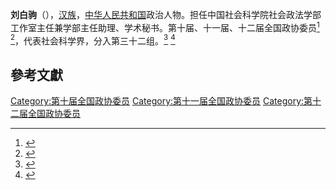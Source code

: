 '''刘白驹'''（{{bd|1959年||}}），[[汉族|汉族]]，[[中华人民共和国|中华人民共和国]]政治人物。担任中国社会科学院社会政法学部工作室主任兼学部主任助理、学术秘书。第十届、十一届、十二届全国政协委员<ref>{{cite news|title=第十届全国政协委员名单|url=http://news.sohu.com/43/85/news205988543.shtml|accessdate=2003-01-25|newspaper=新华网社北京1月25日电中国人民政治协商会议第十届全国委员会委员名单（共2238人 2003年1月23日政协第九届全国委员会常务委员会第20次会议通过）|archive-date=2019-12-09|archive-url=https://web.archive.org/web/20191209092225/http://news.sohu.com/43/85/news205988543.shtml|dead-url=no}}</ref>
<ref>{{cite news|title=第十一届全国政协委员名单|url=http://www.gov.cn/test/2008-02/29/content_905394.htm|accessdate=2008-02-29|newspaper=新华社北京1月25日电 中国人民政治协商会议第十一届全国委员会委员名单(共2237人，2008年1月25日政协第十届全国委员会常务委员会第二十次会议通过)|date=2008年1月25日|archive-date=2016年3月4日|archive-url=https://web.archive.org/web/20160304113520/http://www.gov.cn/test/2008-02/29/content_905394.htm|dead-url=no}}</ref>，代表社会科学界，分入第三十二组。<ref>{{cite news|title=第十二届全国政协委员名单|url=http://www.cppcc.gov.cn/zxww/2013/02/23/ARTI1361588196684241.shtml|accessdate=2013-02-01|newspaper=新华社北京2月1日电 中国人民政治协商会议第十二届全国委员会委员名单（共2237人，2013年2月1日政协第十一届全国委员会常务委员会第二十次会议通过）|archive-date=2015-09-24|archive-url=https://web.archive.org/web/20150924033208/http://www.cppcc.gov.cn/zxww/2013/02/23/ARTI1361588196684241.shtml|dead-url=no}}</ref>
<ref>{{cite news|title=全国政协信息-刘白驹|url=http://www.cppcc.gov.cn/CMS/wylibary/showJcwyxtInfoWylibary.action?tabJcwyxt.guid=11W0011090&wytype=wjwy|accessdate=2013-04-11|newspaper=全国政协委员会|archive-date=2020-02-02|archive-url=https://web.archive.org/web/20200202040133/http://www.cppcc.gov.cn/CMS/wylibary/showJcwyxtInfoWylibary.action?tabJcwyxt.guid=11W0011090&wytype=wjwy|dead-url=no}}</ref>

==參考文獻==
{{reflist}}

[[Category:第十届全国政协委员|Category:第十届全国政协委员]]
[[Category:第十一届全国政协委员|Category:第十一届全国政协委员]]
[[Category:第十二届全国政协委员|Category:第十二届全国政协委员]]